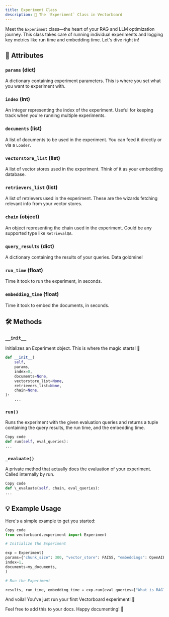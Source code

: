 ```yaml
---
title: Experiment Class
description: 🎯 The `Experiment` Class in Vectorboard
---
```


Meet the `Experiment` class—the heart of your RAG and LLM optimization journey. This class takes care of running individual experiments and logging key metrics like run time and embedding time. Let's dive right in!

## 🎨 Attributes

### `params` (dict)

A dictionary containing experiment parameters. This is where you set what you want to experiment with.

### `index` (int)

An integer representing the index of the experiment. Useful for keeping track when you're running multiple experiments.

### `documents` (list)

A list of documents to be used in the experiment. You can feed it directly or via a `Loader`.

### `vectorstore_list` (list)

A list of vector stores used in the experiment. Think of it as your embedding database.

### `retrievers_list` (list)

A list of retrievers used in the experiment. These are the wizards fetching relevant info from your vector stores.

### `chain` (object)

An object representing the chain used in the experiment. Could be any supported type like `RetrievalQA`.

### `query_results` (dict)

A dictionary containing the results of your queries. Data goldmine!

### `run_time` (float)

Time it took to run the experiment, in seconds.

### `embedding_time` (float)

Time it took to embed the documents, in seconds.

## 🛠 Methods

### `__init__`

Initializes an Experiment object. This is where the magic starts! 🎩

```python
def __init__(
    self,
    params,
    index=0,
    documents=None,
    vectorstore_list=None,
    retrievers_list=None,
    chain=None,
):
    ...
```

### `run()`

Runs the experiment with the given evaluation queries and returns a tuple containing the query results, the run time, and the embedding time.

```python
Copy code
def run(self, eval_queries):
...
```

### `_evaluate()`

A private method that actually does the evaluation of your experiment. Called internally by run.

```python
Copy code
def \_evaluate(self, chain, eval_queries):
...
```

## 💡 Example Usage

Here's a simple example to get you started:

```python
Copy code
from vectorboard.experiment import Experiment

# Initialize the Experiment

exp = Experiment(
params={"chunk_size": 300, "vector_store": FAISS, "embeddings": OpenAIEmbeddings()},
index=1,
documents=my_documents,
)

# Run the Experiment

results, run_time, embedding_time = exp.run(eval_queries=["What is RAG?", "Explain LLM"])
```

And voila! You've just run your first Vectorboard experiment! 🎉

Feel free to add this to your docs. Happy documenting! 📝
